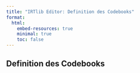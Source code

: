 ```yaml
---
title: "IRTlib Editor: Definition des Codebooks"
format:
  html:
    embed-resources: true
    minimal: true 
    toc: false
---
```


## Definition des Codebooks
